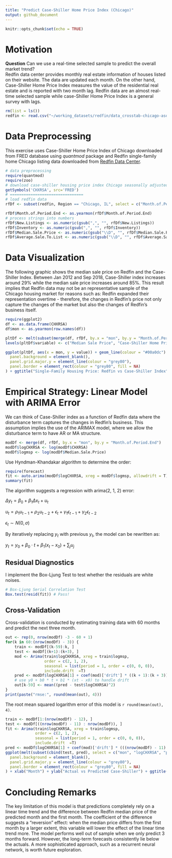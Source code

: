 ```yaml
---
title: "Predict Case-Shiller Home Price Index (Chicago)"
output: github_document
---
```


```r
knitr::opts_chunk$set(echo = TRUE)
```
# Motivation
**Question** Can we use a real-time selected sample to predict the overall market trend?  
Redfin data center provides monthly real estate information of houses listed on their website.  The data are updated each month.  On the other hand, Case-Shiller Home Price Index measures the value of the residential real estate and is reported with two month lag.  Redfin data are an almost real-time selected sample while case-Shiller Home Price Index is a general survey with lags.

```r
rm(list = ls())
redfin <- read.csv("~/working_datasets/redfin/data_crosstab-chicago-asof-201812.csv", fileEncoding = "UCS-2LE", sep = "\t")
```
# Data Preprocessing
This exercise uses Case-Shiller Home Price Index of Chicago downloaded from FRED database using _quantmod_ package and Redfin single-family home Chicago listing data downloaded from [Redfin Data Center](https://www.redfin.com/blog/data-center).

```r
# data preprocessing
require(quantmod)
require(zoo)
# download case-shiller housing price index Chicago seasonally adjusted
getSymbols('CHXRSA', src='FRED')
# ================================
# load redfin data
rfDf <- subset(redfin, Region == "Chicago, IL", select = c("Month.of.Period.End", "Median.Sale.Price", "Homes.Sold", "New.Listings", "Inventory", "Days.on.Market", "Average.Sale.To.List"))

rfDf$Month.of.Period.End <- as.yearmon(rfDf$Month.of.Period.End)
# process strings into numbers
rfDf$New.Listings <- as.numeric(gsub(",", "", rfDf$New.Listings))
rfDf$Inventory <- as.numeric(gsub(",", "", rfDf$Inventory))
rfDf$Median.Sale.Price <- as.numeric(gsub("\\D", "", rfDf$Median.Sale.Price))
rfDf$Average.Sale.To.List <- as.numeric(gsub("\\D", "", rfDf$Average.Sale.To.List)) * 0.001
```

# Data Visualization
The following graphic shows the median sale price on Redfin and the Case-Shiller Index. Between Jan 2012 and Sep 2018, Case-Shiller index increases around 29% while the median sale price increases around 85%.  This result implies that Redfin data may not be an representative sample of the Chicago housing market for reasons such as: Redfin expanded their representation overtime - therefore, the changes in Redfin's price not only capture the changes of the market but also the changes of Redfin's business itself.

```r
require(ggplot2)
df <- as.data.frame(CHXRSA)
df$mon <- as.yearmon(row.names(df))

pltDf <- melt(subset(merge(df, rfDf, by.x = "mon", by.y = "Month.of.Period.End"), select = c("mon", "Median.Sale.Price", "CHXRSA")), id = "mon")
levels(pltDf$variable) <- c("Median Sale Price", "Case-Shiller Home Price Index")

ggplot(pltDf, aes(x = mon, y = value)) + geom_line(colour = "#00a0dc") + expand_limits(y = 0) + scale_x_yearmon(breaks =  scales::pretty_breaks(n = 4)) + xlab("") + ylab("Case-Shiller Index / Median Sale Price ($K)") + theme(
  panel.background = element_blank(),
  panel.grid.major.y = element_line(colour = "grey80"),
  panel.border = element_rect(colour = "grey80", fill = NA)
) + ggtitle("Single-Family Housing Price: Redfin vs Case-Shiller Index") + facet_wrap(~variable, ncol = 1, scales = "free_y")
```

# Empirical Strategy: Linear Model with ARIMA Error
We can think of Case-Shiller index as a function of Redfin data where the disturbance term captures the changes in Redfin's business.  This assumption implies the use of the ARIMAX model, where we allow the disturbance term to have AR or MA structure.

```r
modDf <- merge(df, rfDf, by.x = "mon", by.y = "Month.of.Period.End")
modDf$logCHXRSA <- log(modDf$CHXRSA)
modDf$logmsp <- log(modDf$Median.Sale.Price)
```

Use Hyndman-Khandakar algorithm to determine the order:
```r
require(forecast)
fit <- auto.arima(modDf$logCHXRSA, xreg = modDf$logmsp, allowdrift = T)
summary(fit)
```
The algorithm suggests a regression with arima(2, 1, 2) error:

$\Delta y_{t} = \beta_{0} + \beta_{1} \Delta x_{t} + u_{t}$

$u_{t} = \rho_{1} u_{t-1} + \rho_{2} u_{t-2} + \epsilon_{t} + \gamma_{1} \epsilon_{t-1} + \gamma_{2} \epsilon_{t-2}$

$\epsilon_t \sim N(0, \sigma)$

By iteratively replacing $y_t$ with previous $y_t$, the model can be rewritten as:

$y_t = y_0 + \beta_0 \cdot t + \beta_1 (x_t - x_0) + \sum_j u_j$

## Residual Diagnostics
I implement the Box-Ljung Test to test whether the residuals are white noises.
```r
# Box-Ljung Serial Correlation Test
Box.test(resid(fit)) # Pass!
```
## Cross-Validation
Cross-validation is conducted by estimating training data with 60 months and predict the next three month.
```r
out <- rep(0, nrow(modDf) -3 - 60 + 1)
for(k in 60:(nrow(modDf) - 3)) {
    train <- modDf[(k-59):k, ]
    test <- modDf[(k+1):(k+3), ]
    mod <- Arima(train$logCHXRSA, xreg = train$logmsp, 
                 order = c(2, 1, 2), 
                 seasonal = list(period = 1, order = c(0, 0, 0)), 
                 include.drift  =T) 
    pred <- modDf$logCHXRSA[1] + coef(mod)['drift'] * ((k + 1):(k + 3)) + coef(mod)['train$logmsp'] * (test$logmsp - modDf$logmsp[1])
    # use y0 + b0 * t + b1 * (xt - x0) to handle drift
    out[k-59] <- mean((pred - test$logCHXRSA)^2)
}
print(paste("rmse:", round(mean(out), 4)))
```
The root mean squared logarithm error of this model is `r round(mean(out), 4)`.
```r
train <- modDf[1:(nrow(modDf) - 12), ]
test <- modDf[((nrow(modDf) - 11) : nrow(modDf)), ]
fit <- Arima(train$logCHXRSA, xreg = train$logmsp, 
             order = c(2, 1, 2), 
             seasonal = list(period = 1, order = c(0, 0, 0)), 
             include.drift  =T) 
pred <- modDf$logCHXRSA[1] + coef(mod)['drift'] * (((nrow(modDf) - 11) : nrow(modDf))) + coef(mod)['train$logmsp'] * (test$logmsp - modDf$logmsp[1])
ggplot(melt(subset(cbind(test, pred), select = c("mon", "logCHXRSA", "pred")), id = "mon"), aes(x = as.Date(mon), y = value)) + geom_line(aes(colour = variable)) + theme(
  panel.background = element_blank(),
  panel.grid.major.y = element_line(colour = "grey80"),
  panel.border = element_rect(colour = "grey80", fill = NA)
) + xlab("Month") + ylab("Actual vs Predicted Case-Shiller") + ggtitle("12-Month Out-of-Sample Testing")
```
# Concluding Remarks
The key limitation of this model is that predictions completely rely on a linear time trend and the difference between Redfin median price of the predicted month and the first month.  The coefficient of the difference suggests a "reversion" effect: when the median price differs from the first month by a larger extent, this variable will lower the effect of the linear time trend more.  The model performs well out of sample when we only predict 3 months forward.  However, the long-term forecasts consistently lie below the actuals.  A more sophisticated approach, such as a recurrent neural network, is worth future exploration.